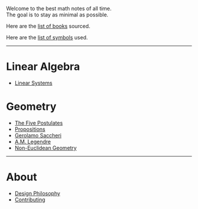 Welcome to the best math notes of all time.  
The goal is to stay as minimal as possible.

Here are the [list of books](/books) sourced.

Here are the [list of symbols](/symbols) used.

---

# Linear Algebra

* [Linear Systems](/la/linear-systems)

# Geometry

* [The Five Postulates](/gm/postulates)
* [Propositions](/gm/propositions)
* [Gerolamo Saccheri](/gm/gerolamo-saccheri)
* [A.M. Legendre](/gm/legendre)
* [Non-Euclidean Geometry](/gm/non-euclidean-geometry)

---

# About

* [Design Philosophy](/design)  
* [Contributing](/contributing)
